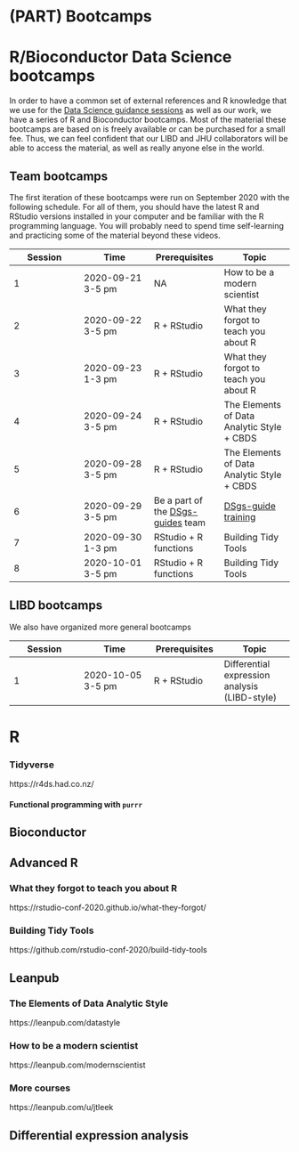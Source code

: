# (PART) Bootcamps {-}

# R/Bioconductor Data Science bootcamps

In order to have a common set of external references and R knowledge that we use for the [Data Science guidance sessions](#data-science-guidance-sessions) as well as our work, we have a series of R and Bioconductor bootcamps. Most of the material these bootcamps are based on is freely available or can be purchased for a small fee. Thus, we can feel confident that our LIBD and JHU collaborators will be able to access the material, as well as really anyone else in the world.

## Team bootcamps

The first iteration of these bootcamps were run on September 2020 with the following schedule. For all of them, you should have the latest R and RStudio versions installed in your computer and be familiar with the R programming language. You will probably need to spend time self-learning and practicing some of the material beyond these videos. 


| Session | Time | Prerequisites | Topic |
| --- | --- | --- | --- |
| 1 | 2020-09-21 3-5 pm | NA | How to be a modern scientist |
| 2 | 2020-09-22 3-5 pm | R + RStudio | What they forgot to teach you about R |
| 3 | 2020-09-23 1-3 pm | R + RStudio  | What they forgot to teach you about R |
| 4 | 2020-09-24 3-5 pm | R + RStudio | The Elements of Data Analytic Style + CBDS |
| 5 | 2020-09-28 3-5 pm | R + RStudio | The Elements of Data Analytic Style + CBDS |
| 6 | 2020-09-29 3-5 pm | Be a part of the [DSgs-guides](#dsgs-guide-team-members) team | [DSgs-guide training](#dsgs-guide-training) |
| 7 | 2020-09-30 1-3 pm | RStudio + R functions | Building Tidy Tools |
| 8 | 2020-10-01 3-5 pm | RStudio + R functions | Building Tidy Tools |


## LIBD bootcamps

We also have organized more general bootcamps

| Session | Time | Prerequisites | Topic |
| --- | --- | --- | --- |
| 1 | 2020-10-05 3-5 pm | R + RStudio | Differential expression analysis (LIBD-style) |



# R

### Tidyverse

https://r4ds.had.co.nz/ 

#### Functional programming with `purrr`

## Bioconductor

## Advanced R

### What they forgot to teach you about R

https://rstudio-conf-2020.github.io/what-they-forgot/

### Building Tidy Tools

https://github.com/rstudio-conf-2020/build-tidy-tools

## Leanpub

### The Elements of Data Analytic Style 

https://leanpub.com/datastyle 

### How to be a modern scientist

https://leanpub.com/modernscientist 

### More courses

https://leanpub.com/u/jtleek 

## Differential expression analysis

